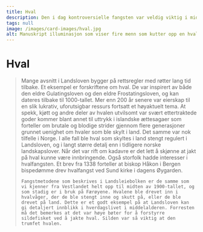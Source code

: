```yaml
---
title: Hval
description: Den i dag kontroversielle fangsten var veldig viktig i middelalderen.
tags: null
image: /images/card-images/hval.jpg
alt: Manuskript illuminasjon som viser fire menn som kutter opp en hval.
---
```



# Hval

<Blockquote
    quote='«Folk kan fange hval hvor de vil, unntatt sildehval under sildefisket».'
    footer='Landsleiebolken, kapittel 64' />


<Container stil="initial side">
    Mange avsnitt i Landsloven bygger på rettsregler med røtter lang tid tilbake. Et eksempel er forskriftene om hval. De var inspirert av både den eldre Gulatingsloven og den eldre Frostatingsloven, og kan dateres tilbake til 1000-tallet. Mer enn 200 år senere var eierskap til en slik lukrativ, uforutsigbar ressurs fortsatt et høyaktuelt tema. At spekk, kjøtt og andre deler av hvalen utvilsomt var svært ettertraktede goder kommer blant annet til uttrykk i islandske ættesagaer som forteller om brutale og blodige strider gjennom flere generasjoner grunnet uenighet om hvaler som ble skylt i land. Det samme var nok tilfelle i Norge. I alle fall ble hval som skyltes i land stengt regulert i Landsloven, og i langt større detalj enn i tidligere norske landskapslover. Når det var rift om kadavre er det lett å skjønne at jakt på hval kunne være innbringende. Også storfolk hadde interesser i hvalfangsten. Et brev fra 1338 forteller at biskop Håkon i Bergen bispedømme drev hvalfangst ved Sund kirke i dagens Øygarden. 
    
    Fangstmetodene som beskrives i Landsleiebolken er de samme som vi kjenner fra Vestlandet helt opp til midten av 1900-tallet, og som stadig er i bruk på Færøyene. Hvalene ble drevet inn i hvalvåger, der de ble stengt inne og skutt på, eller de ble drevet på land. Dette er et godt eksempel på at Landsloven kan gi detaljert innblikk i hverdagslivet i middelalderen. Forresten må det bemerkes at det var høye bøter for å forstyrre sildefisket ved å jakte hval. Silden var så viktig at den trumfet hvalen.
</Container>

<Figure
    image="/images/landsleiebolken/hvalfangst.jpg"
    title="Skytte ventende paa hvalen. Skogsvåg. Fra Billedsamlingen, UBB."
    alt="Svart og hvitt bilde av hvalfangst fra trebåt med bue og pil."
    href="https://marcus.uib.no/instance/photograph/ubb-fh-d-026-010.html"
>
</Figure>
